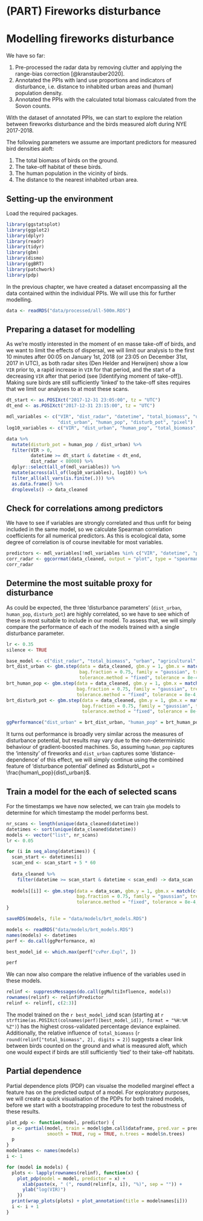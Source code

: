 # (PART) Fireworks disturbance {-}

# Modelling fireworks disturbance

We have so far:

1. Pre-processed the radar data by removing clutter and applying the range-bias correction [@kranstauber2020].
2. Annotated the PPIs with land use proportions and indicators of disturbance, i.e. distance to inhabited urban areas and (human) population density.
3. Annotated the PPIs with the calculated total biomass calculated from the Sovon counts.

With the dataset of annotated PPIs, we can start to explore the relation between fireworks disturbance and the birds measured aloft during NYE 2017-2018.

The following parameters we assume are important predictors for measured bird densities aloft:

1. The total biomass of birds on the ground.
2. The take-off habitat of these birds.
3. The human population in the vicinity of birds.
4. The distance to the nearest inhabited urban area.

## Setting-up the environment

Load the required packages.

```r
library(ggstatsplot)
library(ggplot2)
library(dplyr)
library(readr)
library(tidyr)
library(gbm)
library(dismo)
library(ggBRT)
library(patchwork)
library(pdp)
```

In the previous chapter, we have created a dataset encompassing all the data contained within the individual PPIs. We will use this for further modelling.

```r
data <- readRDS("data/processed/all-500m.RDS")
```

## Preparing a dataset for modelling

As we're mostly interested in the moment of en masse take-off of birds, and we want to limit the effects of dispersal, we will limit our analysis to the first 10 minutes after 00:05 on January 1st, 2018 (or 23:05 on December 31st, 2017 in UTC), as both radar sites (Den Helder and Herwijnen) show a low `VIR` prior to, a rapid increase in `VIR` for that period, and the start of a decreasing `VIR` after that period (see [Identifying moment of take-off]). Making sure birds are still sufficiently 'linked' to the take-off sites requires that we limit our analyses to at most these scans.

```r
dt_start <- as.POSIXct("2017-12-31 23:05:00", tz = "UTC")
dt_end <- as.POSIXct("2017-12-31 23:15:00", tz = "UTC")

mdl_variables <- c("VIR", "dist_radar", "datetime", "total_biomass", "urban", "agricultural", "semiopen", "forests", "wetlands", "waterbodies", 
                   "dist_urban", "human_pop", "disturb_pot", "pixel")
log10_variables <- c("VIR", "dist_urban", "human_pop", "total_biomass", "dist_urban", "disturb_pot")

data %>%
  mutate(disturb_pot = human_pop / dist_urban) %>%
  filter(VIR > 0,
         datetime >= dt_start & datetime < dt_end,
         dist_radar < 80000) %>%
  dplyr::select(all_of(mdl_variables)) %>%
  mutate(across(all_of(log10_variables), log10)) %>%
  filter_all(all_vars(is.finite(.))) %>%
  as.data.frame() %>%
  droplevels() -> data_cleaned
```

## Check for correlations among predictors

We have to see if variables are strongly correlated and thus unfit for being included in the same model, so we calculate Spearman correlation coefficients for all numerical predictors. As this is ecological data, some degree of correlation is of course inevitable for most variables.

```r
predictors <- mdl_variables[!mdl_variables %in% c("VIR", "datetime", "pixel", "x", "y")]
corr_radar <- ggcorrmat(data_cleaned, output = "plot", type = "spearman", cor.vars = all_of(predictors), colors = c("#2166AC", "#F7F7F7", "#B2182B"))
corr_radar
```

## Determine the most suitable proxy for disturbance

As could be expected, the three 'disturbance parameters' (`dist_urban`, `human_pop`, `disturb_pot`) are highly correlated, so we have to see which of these is most suitable to include in our model. To assess that, we will simply compare the performance of each of the models trained with a single disturbance parameter.

```r
lr <- 0.35
silence <- TRUE

base_model <- c("dist_radar", "total_biomass", "urban", "agricultural", "semiopen", "forests", "wetlands", "waterbodies")
brt_dist_urban <- gbm.step(data = data_cleaned, gbm.y = 1, gbm.x = match(c(base_model, "dist_urban"), colnames(data_cleaned)), 
                           bag.fraction = 0.75, family = "gaussian", tree.complexity = 2, learning.rate = lr, 
                           tolerance.method = "fixed", tolerance = 8e-4, silent = silence)
brt_human_pop <- gbm.step(data = data_cleaned, gbm.y = 1, gbm.x = match(c(base_model, "human_pop"), colnames(data_cleaned)), 
                          bag.fraction = 0.75, family = "gaussian", tree.complexity = 2, learning.rate = lr, 
                          tolerance.method = "fixed", tolerance = 8e-4, silent = silence)
brt_disturb_pot <- gbm.step(data = data_cleaned, gbm.y = 1, gbm.x = match(c(base_model, "disturb_pot"), colnames(data_cleaned)), 
                            bag.fraction = 0.75, family = "gaussian", tree.complexity = 2, learning.rate = lr, 
                            tolerance.method = "fixed", tolerance = 8e-4, silent = silence)

ggPerformance("dist_urban" = brt_dist_urban, "human_pop" = brt_human_pop, "disturb_pot" = brt_disturb_pot)
```

It turns out performance is broadly very similar across the measures of disturbance potential, but results may vary due to the non-deterministic behaviour of gradient-boosted machines. So, assuming `human_pop` captures the 'intensity' of fireworks and `dist_urban` captures some 'distance-dependence' of this effect, we will simply continue using the combined feature of 'disturbance potential' defined as $disturb\_pot = \frac{human\_pop}{dist\_urban}$.

## Train a model for the each of selected scans

For the timestamps we have now selected, we can train `gbm` models to determine for which timestamp the model performs best.

```r
nr_scans <- length(unique(data_cleaned$datetime))
datetimes <- sort(unique(data_cleaned$datetime))
models <- vector("list", nr_scans)
lr <- 0.05

for (i in seq_along(datetimes)) {
  scan_start <- datetimes[i]
  scan_end <- scan_start + 5 * 60
  
  data_cleaned %>%
    filter(datetime >= scan_start & datetime < scan_end) -> data_scan
  
  models[[i]] <- gbm.step(data = data_scan, gbm.y = 1, gbm.x = match(c(base_model, "disturb_pot"), colnames(data_scan)),
                          bag.fraction = 0.75, family = "gaussian", tree.complexity = 2, learning.rate = lr,
                          tolerance.method = "fixed", tolerance = 8e-4, plot.main = TRUE, verbose = FALSE)
}

saveRDS(models, file = "data/models/brt_models.RDS")
```

```r
models <- readRDS("data/models/brt_models.RDS")
names(models) <- datetimes
perf <- do.call(ggPerformance, m)

best_model_id <- which.max(perf["cvPer.Expl", ])

perf
```

We can now also compare the relative influence of the variables used in these models.

```r
relinf <- suppressMessages(do.call(ggMultiInfluence, models))
rownames(relinf) <- relinf$Predictor
relinf <- relinf[, c(2:3)]
```

The model trained on the `r best_model_id`nd scan (starting at `r strftime(as.POSIXct(colnames(perf)[best_model_id]), format = "%H:%M %Z")`) has the highest cross-validated percentage deviance explained. Additionally, the relative influence of `total_biomass` (`r round(relinf["total_biomass", 2], digits = 2)`) suggests a clear link between birds counted on the ground and what is measured aloft, which one would expect if birds are still sufficiently 'tied' to their take-off habitats.

## Partial dependence

Partial dependence plots (PDP) can visualse the modelled marginel effect a feature has on the predicted output of a model. For exploratory purposes, we will create a quick visualisation of the PDPs for both trained models, before we start with a bootstrapping procedure to test the robustness of these results.

```r
plot_pdp <- function(model, predictor) {
  p <- partial(model, train = model$gbm.call$dataframe, pred.var = predictor, type = "regression", plot = TRUE, plot.engine ="ggplot2",
               smooth = TRUE, rug = TRUE, n.trees = model$n.trees)
  p
}
modelnames <- names(models)
i <- 1

for (model in models) {
  plots <- lapply(rownames(relinf), function(x) {
    plot_pdp(model = model, predictor = x) + 
      xlab(paste(x, " (", round(relinf[x, i]), "%)", sep = "")) +
      ylab("log(VIR)")
    })
  print(wrap_plots(plots) + plot_annotation(title = modelnames[i]))
  i <- i + 1
}
```


